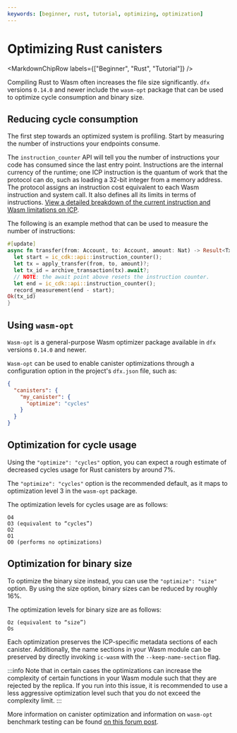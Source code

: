 ```yaml
---
keywords: [beginner, rust, tutorial, optimizing, optimization]
---
```



# Optimizing Rust canisters

<MarkdownChipRow labels={["Beginner", "Rust", "Tutorial"]} />

Compiling Rust to Wasm often increases the file size significantly. `dfx` versions `0.14.0` and newer include the `wasm-opt` package that can be used to optimize cycle consumption and binary size.

## Reducing cycle consumption

The first step towards an optimized system is profiling. Start by measuring the number of instructions your endpoints consume.

The `instruction_counter` API will tell you the number of instructions your code has consumed since the last entry point. Instructions are the internal currency of the runtime; one ICP instruction is the quantum of work that the protocol can do, such as loading a 32-bit integer from a memory address. The protocol assigns an instruction cost equivalent to each Wasm instruction and system call. It also defines all its limits in terms of instructions. [View a detailed breakdown of the current instruction and Wasm limitations on ICP](/docs/current/building-dapps/launching-a-dapp/resource-limits).

The following is an example method that can be used to measure the number of instructions:

```rust
#[update]
async fn transfer(from: Account, to: Account, amount: Nat) -> Result<TxId, Error> {
  let start = ic_cdk::api::instruction_counter();
  let tx = apply_transfer(from, to, amount)?;
  let tx_id = archive_transaction(tx).await?;
  // NOTE: the await point above resets the instruction counter.
  let end = ic_cdk::api::instruction_counter();
  record_measurement(end - start);
Ok(tx_id)
}
```

## Using `wasm-opt`

`Wasm-opt` is a general-purpose Wasm optimizer package available in `dfx` versions `0.14.0` and newer.

`Wasm-opt` can be used to enable canister optimizations through a configuration option in the project's `dfx.json` file, such as:

```json title="dfx.json"
{
  "canisters": {
    "my_canister": {
      "optimize": "cycles"
    }
  }
}
```

## Optimization for cycle usage

Using the `"optimize": "cycles"` option, you can expect a rough estimate of decreased cycles usage for Rust canisters by around 7%.

The `"optimize": "cycles"` option is the recommended default, as it maps to optimization level 3 in the `wasm-opt` package.

The optimization levels for cycles usage are as follows:

```
O4
O3 (equivalent to “cycles”)
O2
O1
O0 (performs no optimizations)
```

## Optimization for binary size

To optimize the binary size instead, you can use the `"optimize": "size"` option. By using the size option, binary sizes can be reduced by roughly 16%.

The optimization levels for binary size are as follows:

```
Oz (equivalent to “size”)
Os
```

Each optimization preserves the ICP-specific metadata sections of each canister. Additionally, the name sections in your Wasm module can be preserved by directly invoking `ic-wasm` with the `--keep-name-section` flag.

:::info
Note that in certain cases the optimizations can increase the complexity of certain functions in your Wasm module such that they are rejected by the replica. If you run into this issue, it is recommended to use a less aggressive optimization level such that you do not exceed the complexity limit.
:::

More information on canister optimization and information on `wasm-opt` benchmark testing can be found [on this forum post](https://forum.dfinity.org/t/canister-optimizer-available-in-dfx-0-14-0/21157).